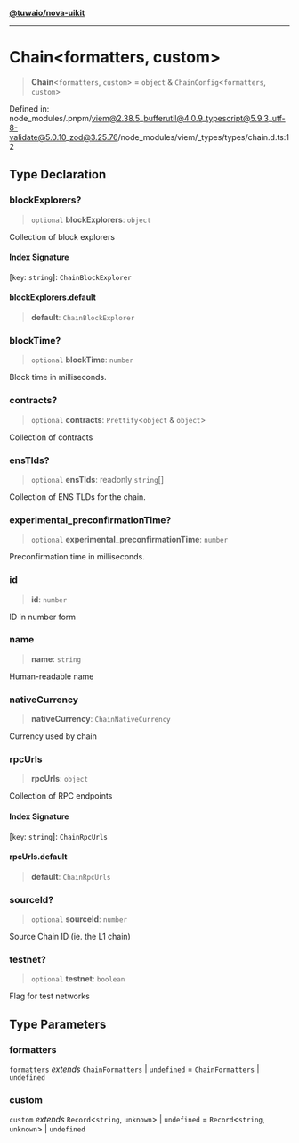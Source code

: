 [**@tuwaio/nova-uikit**](../../../../README.md)

***

# Chain\<formatters, custom\>

> **Chain**\<`formatters`, `custom`\> = `object` & `ChainConfig`\<`formatters`, `custom`\>

Defined in: node\_modules/.pnpm/viem@2.38.5\_bufferutil@4.0.9\_typescript@5.9.3\_utf-8-validate@5.0.10\_zod@3.25.76/node\_modules/viem/\_types/types/chain.d.ts:12

## Type Declaration

### blockExplorers?

> `optional` **blockExplorers**: `object`

Collection of block explorers

#### Index Signature

\[`key`: `string`\]: `ChainBlockExplorer`

#### blockExplorers.default

> **default**: `ChainBlockExplorer`

### blockTime?

> `optional` **blockTime**: `number`

Block time in milliseconds.

### contracts?

> `optional` **contracts**: `Prettify`\<`object` & `object`\>

Collection of contracts

### ensTlds?

> `optional` **ensTlds**: readonly `string`[]

Collection of ENS TLDs for the chain.

### experimental\_preconfirmationTime?

> `optional` **experimental\_preconfirmationTime**: `number`

Preconfirmation time in milliseconds.

### id

> **id**: `number`

ID in number form

### name

> **name**: `string`

Human-readable name

### nativeCurrency

> **nativeCurrency**: `ChainNativeCurrency`

Currency used by chain

### rpcUrls

> **rpcUrls**: `object`

Collection of RPC endpoints

#### Index Signature

\[`key`: `string`\]: `ChainRpcUrls`

#### rpcUrls.default

> **default**: `ChainRpcUrls`

### sourceId?

> `optional` **sourceId**: `number`

Source Chain ID (ie. the L1 chain)

### testnet?

> `optional` **testnet**: `boolean`

Flag for test networks

## Type Parameters

### formatters

`formatters` *extends* `ChainFormatters` \| `undefined` = `ChainFormatters` \| `undefined`

### custom

`custom` *extends* `Record`\<`string`, `unknown`\> \| `undefined` = `Record`\<`string`, `unknown`\> \| `undefined`
